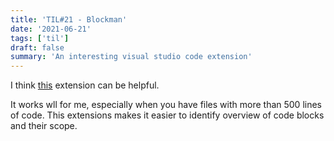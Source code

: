 ```yaml
---
title: 'TIL#21 - Blockman'
date: '2021-06-21'
tags: ['til']
draft: false
summary: 'An interesting visual studio code extension'
---
```


I think [this](https://marketplace.visualstudio.com/items?itemName=leodevbro.blockman) extension can be helpful.

It works wll for me, especially when you have files with more than 500 lines of code.
This extensions makes it easier to identify overview of code blocks and their scope.
